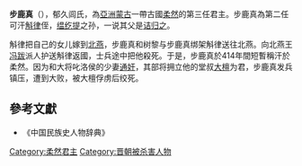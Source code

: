 '''步鹿真'''（{{bd|？||414年||}}），郁久闾氏，為[[亞洲|亞洲]][[蒙古|蒙古]]一帶古國[[柔然|柔然]]的第三任君主。步鹿真為第二任可汗[[斛律|斛律]]侄，[[缊纥提|缊纥提]]之孙，一说其父是[[诘归之|诘归之]]。

斛律把自己的女儿嫁到[[北燕|北燕]]，步鹿真和树黎与步鹿真绑架斛律送往北燕。向北燕王[[冯跋|冯跋]]派人护送斛律返國，士兵途中把他殺死。于是，步鹿真於414年間短暫稱汗於柔然。因为和大将叱洛侯的少妻[[通奸|通奸]]，其部将拥立他的堂叔[[大檀_(可汗)|大檀]]为君，步鹿真发兵镇压，遭到大败，被大檀俘虏后绞死。

{{start box}}
{{s-before|[[斛律|斛律]]}}
{{s-title|[[柔然國|柔然國]]君主|414年}}
{{s-after|[[大檀_(可汗)|大檀]]}}
{{end box}}
==參考文獻==
*《中国民族史人物辞典》
{{柔然可汗}}

[[Category:柔然君主|Category:柔然君主]]
[[Category:晋朝被杀害人物|Category:晋朝被杀害人物]]